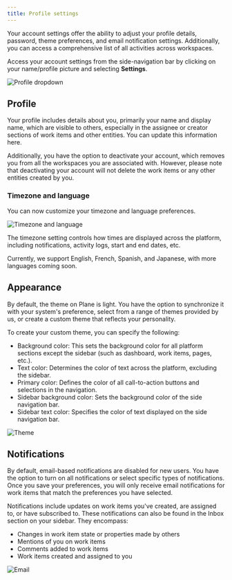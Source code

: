 ```yaml
---
title: Profile settings
---
```


Your account settings offer the ability to adjust your profile details, password, theme preferences, and email notification settings. Additionally, you can access a comprehensive list of all activities across workspaces.

Access your account settings from the side-navigation bar by clicking on your name/profile picture and selecting **Settings**.

![Profile dropdown](https://media.docs.plane.so/account/account-profile-dropdown.webp#center)
## Profile

Your profile includes details about you, primarily your name and display name, which are visible to others, especially in the assignee or creator sections of work items and other entities. You can update this information here.

Additionally, you have the option to deactivate your account, which removes you from all the workspaces you are associated with. However, please note that deactivating your account will not delete the work items or any other entities created by you.

### Timezone and language

You can now customize your timezone and language preferences. 

![Timezone and language](https://media.docs.plane.so/account/timezone-and-language.webp#center)

The timezone setting controls how times are displayed across the platform, including notifications, activity logs, start and end dates, etc.

Currently, we support English, French, Spanish, and Japanese, with more languages coming soon.

## Appearance

By default, the theme on Plane is light. You have the option to synchronize it with your system's preference, select from a range of themes provided by us, or create a custom theme that reflects your personality.

To create your custom theme, you can specify the following:

- Background color: This sets the background color for all platform sections except the sidebar (such as dashboard, work items, pages, etc.).
- Text color: Determines the color of text across the platform, excluding the sidebar.
- Primary color: Defines the color of all call-to-action buttons and selections in the navigation.
- Sidebar background color: Sets the background color of the side navigation bar.
- Sidebar text color: Specifies the color of text displayed on the side navigation bar.

![Theme](https://media.docs.plane.so/account/account-theme.webp#center)

## Notifications

By default, email-based notifications are disabled for new users. You have the option to turn on all notifications or select specific types of notifications. Once you save your preferences, you will only receive email notifications for work items that match the preferences you have selected.

Notifications include updates on work items you've created, are assigned to, or have subscribed to. These notifications can also be found in the Inbox section on your sidebar. They encompass:

- Changes in work item state or properties made by others
- Mentions of you on work items
- Comments added to work items
- Work items created and assigned to you

![Email](https://media.docs.plane.so/account/account-email-preferences.webp#center)